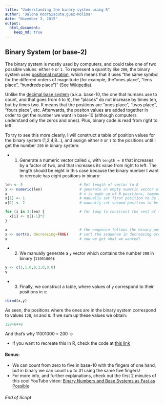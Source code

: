 ```yaml
---
title: "Understanding the binary system using R"
author: "Daloha Rodr&iacute;guez-Molina"
date: "November 3, 2015"
output: 
  html_document:
    keep_md: true
---
```


## Binary System (or base-2)
  The binary system is mostly used by computers, and could take one of two possible values: either `0` or `1`. To represent a quantity like `200`, the binary system uses [positional notation](https://en.wikipedia.org/wiki/Positional_notation), which means that it uses "the same symbol for the different orders of magnitude (for example, the "ones place", "tens place", "hundreds place")" (See [Wikipedia](https://en.wikipedia.org/wiki/Positional_notation)). 

  Unlike the [decimal base system](https://en.wikipedia.org/wiki/Decimal) (a.k.a. base-10, the one that humans use to count, and that goes from `0` to `9`), the "places" do not increase by times ten, but by times two. It means that the positions are "ones place", "twos place", "fours place", etc. Afterwards, the positon values are added together in order to get the number we want in base-10 (although computers understand only the zeros and ones). Plus, binary code is read from right to left.

  To try to see this more clearly, I will construct a table of position values for the binary system (1,2,4,8...), and assign either `0` or `1` to the positions until I get the number `200` in binary system:

* 1. Generate a numeric vector called `x`, with `length = 8` that increases by a factor of two, and that increases its value from right to left. The length should be eight in this case because the binary number I want to recreate has eight positions in binary:
```r
len <- 8                          # Set length of vector to 8
x <- numeric(len)                 # generate an empty numeric vector of length 8 that's called x
x                                 # x is made up of 8 positions, temporarily occupied by 0's:
x[1] <- 1                         # manually set first position to be 1
x[2] <- 2                         # manually set second position to be 2

for (i in 3:len) {                # for loop to construct the rest of the sequence
  x[i] <- x[i-1]*2
} 

x                                 # the sequence follows the binary positional notation, but we want it backwards
x <- sort(x, decreasing=TRUE)     # sort the sequence in decreasing order
x                                 # now we get what we wanted!
```

* 2. We manually generate a `y` vector which contains the number `200` in binary (`11001000`):
```r
y <- c(1,1,0,0,1,0,0,0)
y
```

* 3. Finally, we construct a table, where values of `y` correspond to their positions in `x`:
```r
rbind(x,y)
```

As seen, the positions where the ones are in the binary system correspond to values `128`, `64` and `8`. If we sum up these values we obtain:
```r
128+64+8
```

And that's why 11001000 = 200 &#9786;

* If you want to recreate this in R, check the code at [this link](https://github.com/darokun/Others/blob/master/BinarySystemR.R)

#### Bonus:
* We can count from zero to five in base-10 with the fingers of one hand, but in binary we can count up to 31 using the same five fingers!
* For more info, and further explanations, check out the first 2 minutes of this cool YouTube video: [Binary Numbers and Base Systems as Fast as Possible](https://www.youtube.com/watch?v=LpuPe81bc2w)

###### End of Script


